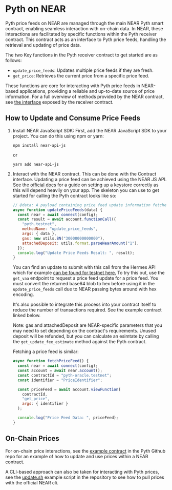 # Pyth on NEAR

Pyth price feeds on NEAR are managed through the main NEAR Pyth smart
contract, enabling seamless interaction with on-chain data. In NEAR,
these interactions are facilitated by specific functions within the
Pyth receiver contract. This contract acts as an interface to Pyth
price feeds, handling the retrieval and updating of price data.

The two Key functions in the Pyth receiver contract to get started
are as follows:

- `update_price_feeds`: Updates multiple price feeds if they are fresh.
- `get_price`: Retrieves the current price from a specific price feed.

These functions are core for interacting with Pyth price feeds in
NEAR-based applications, providing a reliable and up-to-date source of
price information. For a full overview of methods provided by the NEAR
contract, see [the interface][] exposed by the receiver contract.

[the interface]: https://github.com/pyth-network/pyth-crosschain/blob/main/target_chains/near/receiver/src/ext.rs

## How to Update and Consume Price Feeds

1. Install NEAR JavaScript SDK: First, add the NEAR JavaScript SDK to
   your project. You can do this using npm or yarn:
   ```
   npm install near-api-js
   ```
   or
   ```
   yarn add near-api-js
   ```
2. Interact with the NEAR contract. This can be done with the Contract
   interface. Updating a price feed can be achieved using the NEAR JS
   API. See the [official docs](https://docs.near.org/tools/near-api-js/quick-reference)
   for a guide on setting up a keystore correctly as this will depend
   heavily on your app. The skeleton you can use to get started for
   calling the Pyth contract looks like so:

   ```js
   // @data: A payload containing price feed update information fetched from Hermes.
   async function updatePriceFeeds(data) {
     const near = await connect(config);
     const result = await account.functionCall({
       "pyth.testnet",
       methodName: "update_price_feeds",
       args: { data },
       gas: new utils.BN("30000000000000"),
       attachedDeposit: utils.format.parseNearAmount("1"),
     });
     console.log("Update Price Feeds Result: ", result);
   }
   ```

   You can find an update to submit with this call from the Hermes API
   which for example [can be found for testnet here.](https://hermes-beta.pyth.network/)
   To try this out, use the `get_vaa` endpoint to request a price feed
   update for a price feed. You must convert the returned base64 blob to
   hex before using it in the `update_price_feeds` call due to NEAR passing
   bytes around with hex encoding.

   It's also possible to integrate this process into your contract itself
   to reduce the number of transactions required. See the example contract
   linked below.

   Note: gas and attachedDeposit are NEAR-specific parameters that you
   may need to set depending on the contract's requirements. Unused
   deposit will be refunded, but you can calculate an esimtate by calling
   the `get_update_fee_estimate` method against the Pyth contract.

   Fetching a price feed is similar:

   ```js
   async function fetchPriceFeed() {
     const near = await connect(config);
     const account = await near.account();
     const contractId = "pyth-oracle.testnet";
     const identifier = "PriceIdentifier";

     const priceFeed = await account.viewFunction(
       contractId,
       "get_price",
       args: { identifier }
     );

     console.log("Price Feed Data: ", priceFeed);
   }
   ```

## On-Chain Prices

For on-chain price interactions, see the [example contract][] in the
Pyth Github repo for an example of how to update and use prices
within a NEAR contract.

[example contract]: https://github.com/pyth-network/pyth-crosschain/tree/main/target_chains/near/example

A CLI-based approach can also be taken for interacting with Pyth prices,
see the [update.sh][] example script in the repository to see how to
pull prices with the official NEAR cli.

[update.sh]: https://github.com/pyth-network/pyth-crosschain/blob/main/target_chains/near/scripts/update.sh

